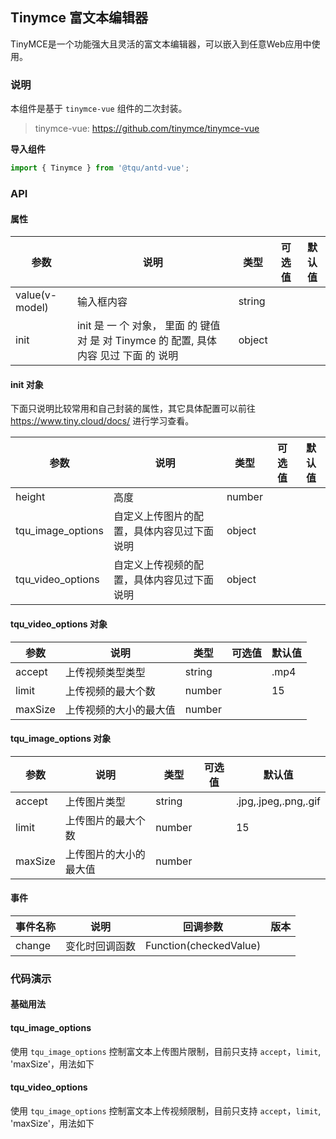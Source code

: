 
<style>{`
.mdTable table th{
  min-width: 120px
}
.mdTable table th:nth-child(1) {
	width: 150px;
}
.mdTable table th:nth-child(2) {
	width: 370px;
}

`}</style>

## Tinymce 富文本编辑器

TinyMCE是一个功能强大且灵活的富文本编辑器，可以嵌入到任意Web应用中使用。



### 说明

本组件是基于 `tinymce-vue` 组件的二次封装。

> tinymce-vue: https://github.com/tinymce/tinymce-vue

**导入组件**

```jsx
import { Tinymce } from '@tqu/antd-vue';
```

<Story id="组件-tinymce--api" />

### API

#### 属性


<div className="mdTable">

| 参数           | 说明       | 类型   | 可选值 | 默认值 |
|----------------|------------|--------|--------|--------|
| value(v-model) | 输入框内容 | string |        |        |
|  init | init 是 一 个 对象， 里面 的  键值 对 是 对 Tinymce 的 配置,  具体 内容 见过 下面 的 说明 | object |        |        |

</div>


 #### init 对象

 下面只说明比较常用和自己封装的属性，其它具体配置可以前往 https://www.tiny.cloud/docs/ 进行学习查看。

<div className="mdTable">

| 参数           | 说明       | 类型   | 可选值 | 默认值 |
|----------------|------------|--------|--------|--------|
| height          | 高度      | number |        |        |
| tqu_image_options          | 自定义上传图片的配置，具体内容见过下面说明      | object |        |        |
| tqu_video_options          | 自定义上传视频的配置，具体内容见过下面说明      | object |        |        |

</div>

#### tqu_video_options 对象

<div className="mdTable">

| 参数           | 说明       | 类型   | 可选值 | 默认值 |
|----------------|------------|--------|--------|--------|
| accept         | 上传视频类型类型    | string |        |     .mp4  |
| limit          | 上传视频的最大个数  | number |        |     15   |
| maxSize        | 上传视频的大小的最大值      | number |        |        |

</div>



#### tqu_image_options 对象

<div className="mdTable">

| 参数           | 说明       | 类型   | 可选值 | 默认值 |
|----------------|------------|--------|--------|--------|
| accept         | 上传图片类型    | string |        |     .jpg,.jpeg,.png,.gif   |
| limit          | 上传图片的最大个数  | number |        |     15   |
| maxSize        | 上传图片的大小的最大值      | number |        |        |

</div>

#### 事件


<div className="mdTable">

| 事件名称           | 说明              | 回调参数 | 版本 |
| -------------- | ---------------------------------------- | ----------------- | ------ |
| change | 	变化时回调函数      | 	Function(checkedValue)             |        |

</div>


### 代码演示



#### 基础用法 

<Canvas>
  <Story id="组件-tinymce--basic" />
</Canvas>


#### tqu_image_options

使用 `tqu_image_options` 控制富文本上传图片限制，目前只支持 `accept`，`limit`, 'maxSize'，用法如下


<Canvas>
  <Story id="组件-tinymce--image-options" />
</Canvas>


#### tqu_video_options

使用 `tqu_image_options` 控制富文本上传视频限制，目前只支持 `accept`，`limit`, 'maxSize'，用法如下

<Canvas>
  <Story id="组件-tinymce--video-options" />
</Canvas>
